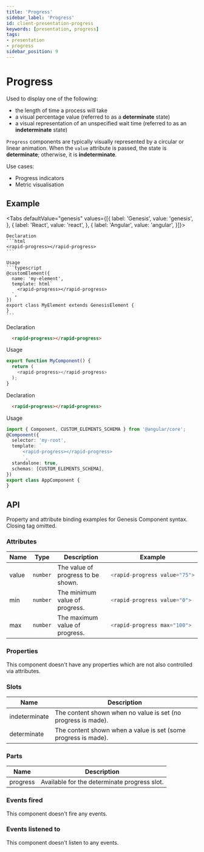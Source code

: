 ```yaml
---
title: 'Progress'
sidebar_label: 'Progress'
id: client-presentation-progress
keywords: [presentation, progress]
tags:
- presentation
- progress
sidebar_position: 9
---
```



# Progress

Used to display one of the following:

- the length of time a process will take
- a visual percentage value (referred to as a **determinate** state)
- a visual representation of an unspecified wait time (referred to as an **indeterminate** state)

`Progress` components are typically visually represented by a circular or linear animation.
When the `value` attribute is passed, the state is **determinate**; otherwise, it is **indeterminate**.

Use cases:
- Progress indicators
- Metric visualisation

## Example

<ProgressDemo />

<Tabs defaultValue="genesis" values={[{ label: 'Genesis', value: 'genesis', }, { label: 'React', value: 'react', }, { label: 'Angular', value: 'angular', }]}>

  <TabItem value="genesis">

    Declaration
    ```html
    <rapid-progress></rapid-progress>
    ```

    Usage
    ```typescript
    @customElement({
      name: 'my-element',
      template: html`
        <rapid-progress></rapid-progress>
      `,
    })
    export class MyElement extends GenesisElement {
    }
    ```

  </TabItem>
  <TabItem value="react">

  Declaration
  ```html
    <rapid-progress></rapid-progress>
  ```
  Usage
  ```typescript
  export function MyComponent() {
    return (
      <rapid-progress></rapid-progress>
    );
  }
  ```
</TabItem>
  <TabItem value="angular">

  Declaration
  ```html
    <rapid-progress></rapid-progress>
  ```

  Usage
  ```typescript
  import { Component, CUSTOM_ELEMENTS_SCHEMA } from '@angular/core';
  @Component({
    selector: 'my-root',
    template: `
        <rapid-progress></rapid-progress>
        `,
    standalone: true,
    schemas: [CUSTOM_ELEMENTS_SCHEMA],
  })
  export class AppComponent {
  }
  ```
</TabItem>
</Tabs>

## API

Property and attribute binding examples for Genesis Component syntax. Closing tag omitted.

### Attributes

<table>
  <thead><tr><th>Name</th><th>Type</th><th>Description</th><th>Example</th></tr></thead>
  <tbody>
    <tr>
      <td>value</td>
      <td><code>number</code></td>
      <td>The value of progress to be shown.</td>
<td>

```typescript
<rapid-progress value="75">
```

</td>
    </tr>
    <tr>
      <td>min</td>
      <td><code>number</code></td>
      <td>The minimum value of progress.</td>
<td>

```typescript
<rapid-progress value="0">
```

</td>
    </tr>
    <tr>
      <td>max</td>
      <td><code>number</code></td>
      <td>The maximum value of progress.</td>
<td>

```typescript
<rapid-progress max="100">
```

</td>
    </tr>
  </tbody>
</table>



### Properties
This component doesn't have any properties which are not also controlled via attributes.

### Slots
| Name | Description |
|---|---|
| indeterminate | The content shown when no value is set (no progress is made). |
| determinate   | The content shown when a value is set (some progress is made). |

### Parts
| Name | Description |
|---|---|
| progress | Available for the determinate progress slot. |

### Events fired

This component doesn't fire any events.

### Events listened to

This component doesn't listen to any events.
